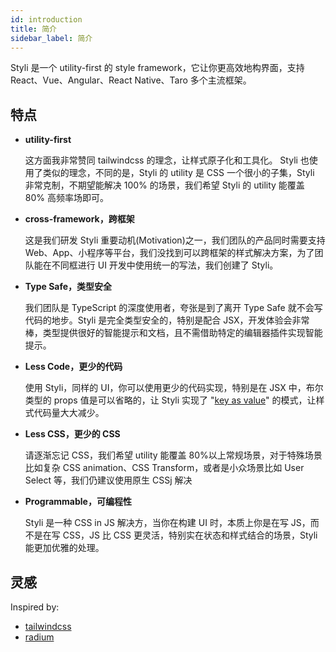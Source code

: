 ```yaml
---
id: introduction
title: 简介
sidebar_label: 简介
---
```


Styli 是一个 utility-first 的 style framework，它让你更高效地构界面，支持 React、Vue、Angular、React Native、Taro 多个主流框架。

## 特点

- **utility-first**

  这方面我非常赞同 tailwindcss 的理念，让样式原子化和工具化。 Styli 也使用了类似的理念，不同的是，Styli 的 utility 是 CSS 一个很小的子集，Styli 非常克制，不期望能解决 100% 的场景，我们希望 Styli 的 utility 能覆盖 80% 高频率场即可。

- **cross-framework，跨框架**

  这是我们研发 Styli 重要动机(Motivation)之一，我们团队的产品同时需要支持 Web、App、小程序等平台，我们没找到可以跨框架的样式解决方案，为了团队能在不同框进行 UI 开发中使用统一的写法，我们创建了 Styli。

- **Type Safe，类型安全**

  我们团队是 TypeScript 的深度使用者，夸张是到了离开 Type Safe 就不会写代码的地步。Styli 是完全类型安全的，特别是配合 JSX，开发体验会非常棒，类型提供很好的智能提示和文档，且不需借助特定的编辑器插件实现智能提示。

- **Less Code，更少的代码**

  使用 Styli，同样的 UI，你可以使用更少的代码实现，特别是在 JSX 中，布尔类型的 props 值是可以省略的，让 Styli 实现了 "[key as value](TODO:)" 的模式，让样式代码量大大减少。

- **Less CSS，更少的 CSS**

  请逐渐忘记 CSS，我们希望 utility 能覆盖 80%以上常规场景，对于特殊场景比如复杂 CSS animation、CSS Transform，或者是小众场景比如 User Select 等，我们仍建议使用原生 CSSj 解决

- **Programmable，可编程性**

  Styli 是一种 CSS in JS 解决方，当你在构建 UI 时，本质上你是在写 JS，而不是在写 CSS，JS 比 CSS 更灵活，特别实在状态和样式结合的场景，Styli 能更加优雅的处理。

## 灵感

Inspired by:

- [tailwindcss](https://tailwindcss.com/)
- [radium](https://github.com/FormidableLabs/radium)
